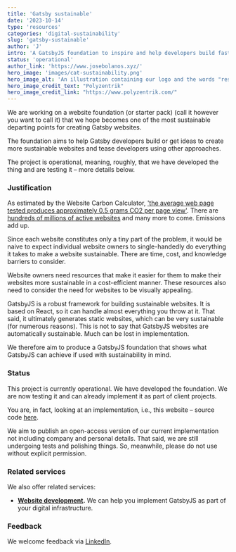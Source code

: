 ```yaml
---
title: 'Gatsby sustainable'
date: '2023-10-14'
type: 'resources'
categories: 'digital-sustainability'
slug: 'gatsby-sustainable'
author: 'J'
intro: 'A GatsbyJS foundation to inspire and help developers build fast and highly-sustainable websites with minimal running costs.'
status: 'operational'
author_link: 'https://www.josebolanos.xyz/'
hero_image: 'images/cat-sustainability.png'
hero_image_alt: 'An illustration containing our logo and the words "resources" and "digital sustainability"'
hero_image_credit_text: "Polyzentrik"
hero_image_credit_link: "https://www.polyzentrik.com/"
---
```

 
We are working on a website foundation (or starter pack) (call it however you want to call it) that we hope becomes one of the most sustainable departing points for creating Gatsby websites.

The foundation aims to help Gatsby developers build or get ideas to create more sustainable websites and tease developers using other approaches.

The project is operational, meaning, roughly, that we have developed the thing and are testing it – more details below.

### Justification
As estimated by the Website Carbon Calculator, ['the average web page tested produces approximately 0.5 grams CO2 per page view'](https://www.websitecarbon.com/). There are [hundreds of millions of active websites](https://www.forbes.com/advisor/business/software/website-statistics/) and many more to come. Emissions add up. 

Since each website constitutes only a tiny part of the problem, it would be naive to expect individual website owners to single-handedly do everything it takes to make a website sustainable. There are time, cost, and knowledge barriers to consider. 

Website owners need resources that make it easier for them to make their websites more sustainable in a cost-efficient manner. These resources also need to consider the need for websites to be visually appealing.

GatsbyJS is a robust framework for building sustainable websites. It is based on React, so it can handle almost everything you throw at it. That said, it ultimately generates static websites, which can be very sustainable (for numerous reasons). This is not to say that GatsbyJS websites are automatically sustainable. Much can be lost in implementation. 

We therefore aim to produce a GatsbyJS foundation that shows what GatsbyJS can achieve if used with sustainability in mind.

### Status
This project is currently operational. We have developed the foundation. We are now testing it and can already implement it as part of client projects. 

You are, in fact, looking at an implementation, i.e., this website – source code [here](https://github.com/jbolns/polyzentrik).

We aim to publish an open-access version of our current implementation not including company and personal details. That said, we are still undergoing tests and polishing things. So, meanwhile, please do not use without explicit permission.

### Related services
We also offer related services:

* **[Website development](../../services/web-development/).** We can help you implement GatsbyJS as part of your digital infrastructure. 

### Feedback
We welcome feedback via [LinkedIn](https://www.linkedin.com/company/polyzentrik).